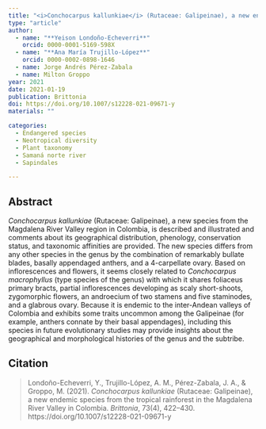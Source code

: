 ```yaml
---
title: "<i>Conchocarpus kallunkiae</i> (Rutaceae: Galipeinae), a new endemic species from the tropical rainforest in the Magdalena River Valley in Colombia"
type: "article"
author:
  - name: "**Yeison Londoño-Echeverri**"
    orcid: 0000-0001-5169-598X
  - name: "**Ana María Trujillo-López**"
    orcid: 0000-0002-0898-1646
  - name: Jorge Andrés Pérez-Zabala
  - name: Milton Groppo
year: 2021
date: 2021-01-19
publication: Brittonia
doi: https://doi.org/10.1007/s12228-021-09671-y
materials: ""

categories:
  - Endangered species
  - Neotropical diversity
  - Plant taxonomy
  - Samaná norte river
  - Sapindales

---
```


## Abstract

*Conchocarpus kallunkiae* (Rutaceae: Galipeinae), a new species from the Magdalena River Valley region in Colombia, is described and illustrated and comments about its geographical distribution, phenology, conservation status, and taxonomic affinities are provided. The new species differs from any other species in the genus by the combination of remarkably bullate blades, basally appendaged anthers, and a 4-carpellate ovary. Based on inflorescences and flowers, it seems closely related to *Conchocarpus macrophyllus* (type species of the genus) with which it shares foliaceus primary bracts, partial inflorescences developing as scaly short-shoots, zygomorphic flowers, an androecium of two stamens and five staminodes, and a glabrous ovary. Because it is endemic to the inter-Andean valleys of Colombia and exhibits some traits uncommon among the Galipeinae (for example, anthers connate by their basal appendages), including this species in future evolutionary studies may provide insights about the geographical and morphological histories of the genus and the subtribe.

## Citation

> Londoño-Echeverri, Y., Trujillo-López, A. M., Pérez-Zabala, J. A., & Groppo, M. (2021). *Conchocarpus kallunkiae* (Rutaceae: Galipeinae), a new endemic species from the tropical rainforest in the Magdalena River Valley in Colombia. *Brittonia*, 73(4), 422–430. https://doi.org/10.1007/s12228-021-09671-y